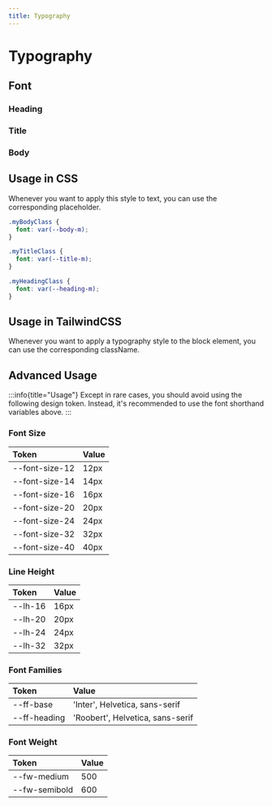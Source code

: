 ```yaml
---
title: Typography
---
```



# Typography

## Font

### Heading

<TypographyTokens tokens={headingTokens} />

### Title

<TypographyTokens tokens={titleTokens} />

### Body

<TypographyTokens tokens={bodyTokens} />

## Usage in CSS

Whenever you want to apply this style to text, you can use the corresponding placeholder.

```css
.myBodyClass {
  font: var(--body-m);
}

.myTitleClass {
  font: var(--title-m);
}

.myHeadingClass {
  font: var(--heading-m);
}
```

## Usage in TailwindCSS

Whenever you want to apply a typography style to the block element, you can use the corresponding className.

<TypographyTailwind />

## Advanced Usage

:::info{title="Usage"}
Except in rare cases, you should avoid using the following design token.
Instead, it's recommended to use the font shorthand variables above.
:::

### Font Size

| Token          | Value |
| :------------- | :---- |
| --font-size-12 | 12px  |
| --font-size-14 | 14px  |
| --font-size-16 | 16px  |
| --font-size-20 | 20px  |
| --font-size-24 | 24px  |
| --font-size-32 | 32px  |
| --font-size-40 | 40px  |

### Line Height

| Token   | Value |
| :------ | :---- |
| --lh-16 | 16px  |
| --lh-20 | 20px  |
| --lh-24 | 24px  |
| --lh-32 | 32px  |

### Font Families

| Token        | Value                            |
| :----------- | :------------------------------- |
| --ff-base    | 'Inter', Helvetica, sans-serif   |
| --ff-heading | 'Roobert', Helvetica, sans-serif |

### Font Weight

| Token         | Value |
| :------------ | :---- |
| --fw-medium   | 500   |
| --fw-semibold | 600   |
